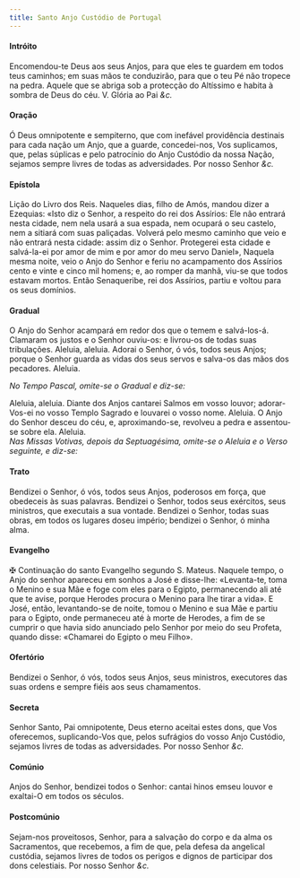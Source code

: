 ```yaml
---
title: Santo Anjo Custódio de Portugal
---
```


#### Intróito

<div class="container-fluid">
  <div class="row">
    <span class="text-justify"></span>
<span class="text-justify">
      Encomendou-te Deus aos seus Anjos, para que eles te guardem em todos teus
      caminhos; em suas mãos te conduzirão, para que o teu Pé não tropece na
      pedra. Aquele que se abriga sob a protecção do Altíssimo e habita à sombra
      de Deus do céu.
      <em></em>
      V. Glória ao Pai <em>&c.</em>
    </span>
</div>

#### Oração

<div class="container-fluid">
  <div class="row">
    <span class="text-justify"></span>
<span class="text-justify">
      Ó Deus omnipotente e sempiterno, que com inefável providência destinais
      para cada nação um Anjo, que a guarde, concedei-nos, Vos suplicamos, que,
      pelas súplicas e pelo patrocínio do Anjo Custódio da nossa Nação, sejamos
      sempre livres de todas as adversidades. Por nosso Senhor <em>&c.</em>
    </span>
</div>

#### Epístola

<div class="container-fluid">
  <div class="row">
    <span class="text-justify"></span>
<span class="text-justify">Lição do Livro dos Reis.</span>
<span class="text-justify"></span>
<span class="text-justify">
      Naqueles dias, filho de Amós, mandou dizer a Ezequias: «Isto diz o Senhor,
      a respeito do rei dos Assírios: Ele não entrará nesta cidade, nem nela
      usará a sua espada, nem ocupará o seu castelo, nem a sitiará com suas
      paliçadas. Volverá pelo mesmo caminho que veio e não entrará nesta cidade:
      assim diz o Senhor. Protegerei esta cidade e salvá-la-ei por amor de mim e
      por amor do meu servo Daniel», Naquela mesma noite, veio o Anjo do Senhor
      e feriu no acampamento dos Assírios cento e vinte e cinco mil homens; e,
      ao romper da manhã, viu-se que todos estavam mortos. Então Senaqueribe,
      rei dos Assírios, partiu e voltou para os seus domínios.
    </span>
</div>

#### Gradual

<div class="container-fluid">
  <div class="row">
    <span class="text-justify"></span>
<span class="text-justify">
      O Anjo do Senhor acampará em redor dos que o temem e salvá-los-á. Clamaram
      os justos e o Senhor ouviu-os: e livrou-os de todas suas tribulações.
    </span>
<span class="text-justify"></span>
<span class="text-justify">
      Aleluia, aleluia. Adorai o Senhor, ó vós, todos seus Anjos; porque o
      Senhor guarda as vidas dos seus servos e salva-os das mãos dos pecadores.
      Aleluia.
    </span>
</div>

<em>No Tempo Pascal, omite-se o Gradual e diz-se:</em>

<div class="container-fluid">
  <div class="row">
    <span class="text-justify"></span>
<span class="text-justify">
      Aleluia, aleluia. Diante dos Anjos cantarei Salmos em vosso louvor;
      adorar-Vos-ei no vosso Templo Sagrado e louvarei o vosso nome. Aleluia. O
      Anjo do Senhor desceu do céu, e, aproximando-se, revolveu a pedra e
      assentou-se sobre ela. Aleluia.
    </span>
</div>

<em>
  Nas Missas Votivas, depois da Septuagésima, omite-se o Aleluia e o Verso
  seguinte, e diz-se:
</em>

#### Trato

<div class="container-fluid">
  <div class="row">
    <span class="text-justify"></span>
<span class="text-justify">
      Bendizei o Senhor, ó vós, todos seus Anjos, poderosos em força, que
      obedeceis às suas palavras. Bendizei o Senhor, todos seus exércitos, seus
      ministros, que executais a sua vontade. Bendizei o Senhor, todas suas
      obras, em todos os lugares doseu império; bendizei o Senhor, ó minha alma.
    </span>
</div>

#### Evangelho

<div class="container-fluid">
  <div class="row">
    <span class="text-justify"></span>
<span class="text-justify">
      <span class="text-red-500">&#10016;</span> Continuação do santo Evangelho
      segundo S. Mateus.
    </span>
<span class="text-justify"></span>
<span class="text-justify">
      Naquele tempo, o Anjo do senhor apareceu em sonhos a José e disse-lhe:
      «Levanta-te, toma o Menino e sua Mãe e foge com eles para o Egipto,
      permanecendo ali até que te avise, porque Herodes procura o Menino para
      lhe tirar a vida». E José, então, levantando-se de noite, tomou o Menino e
      sua Mãe e partiu para o Egipto, onde permaneceu até à morte de Herodes, a
      fim de se cumprir o que havia sido anunciado pelo Senhor por meio do seu
      Profeta, quando disse: «Chamarei do Egipto o meu Filho».
    </span>
</div>

#### Ofertório

<div class="container-fluid">
  <div class="row">
    <span class="text-justify"></span>
<span class="text-justify">
      Bendizei o Senhor, ó vós, todos seus Anjos, seus ministros, executores das
      suas ordens e sempre fiéis aos seus chamamentos.
    </span>
</div>

#### Secreta

<div class="container-fluid">
  <div class="row">
    <span class="text-justify"></span>
<span class="text-justify">
      Senhor Santo, Pai omnipotente, Deus eterno aceitai estes dons, que Vos
      oferecemos, suplicando-Vos que, pelos sufrágios do vosso Anjo Custódio,
      sejamos livres de todas as adversidades. Por nosso Senhor <em>&c.</em>
    </span>
</div>

#### Comúnio

<div class="container-fluid">
  <div class="row">
    <span class="text-justify"></span>
<span class="text-justify">
      Anjos do Senhor, bendizei todos o Senhor: cantai hinos emseu louvor e
      exaltai-O em todos os séculos.
    </span>
</div>

#### Postcomúnio

<div class="container-fluid">
  <div class="row">
    <span class="text-justify"></span>
<span class="text-justify">
      Sejam-nos proveitosos, Senhor, para a salvação do corpo e da alma os
      Sacramentos, que recebemos, a fim de que, pela defesa da angelical
      custódia, sejamos livres de todos os perigos e dignos de participar dos
      dons celestiais. Por nosso Senhor <em>&c.</em>
    </span>
</div>
